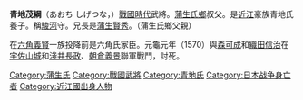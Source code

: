 '''青地茂綱'''（あおち しげつな，{{Bd|？||1570年|（元龜元年）}}）[[战国时代_(日本)|戰國時代]]武將。[[蒲生氏鄉|蒲生氏鄉]]叔父。是[[近江國|近江]]豪族青地氏養子。稱[[駿河|駿河]]守。兄長是[[蒲生賢秀|蒲生賢秀]]。（蒲生氏鄉父親）

在[[六角義賢|六角義賢]]一族投降前是六角氏家臣。元龜元年（1570）與[[森可成|森可成]]和[[織田信治|織田信治]]在[[宇佐山城|宇佐山城]]和[[淺井長政|淺井長政]]、[[朝倉義景|朝倉義景]]聯軍戰鬥，討死。

[[Category:蒲生氏|Category:蒲生氏]]
[[Category:戰國武將|Category:戰國武將]]
[[Category:青地氏|Category:青地氏]]
[[Category:日本战争身亡者|Category:日本战争身亡者]]
[[Category:近江國出身人物|Category:近江國出身人物]]